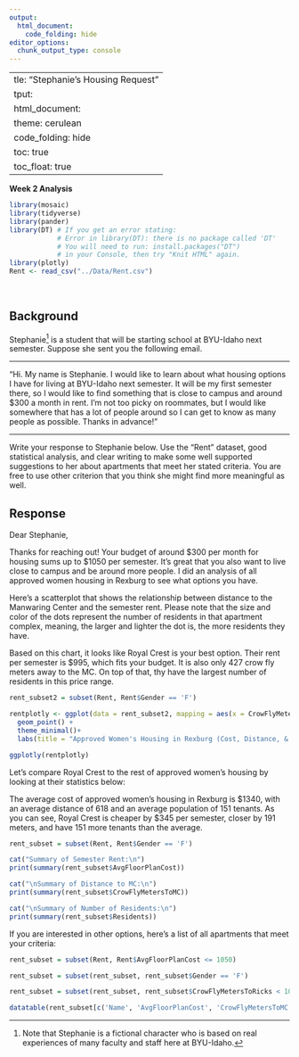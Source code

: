 ```yaml
---
output: 
  html_document:
    code_folding: hide
editor_options: 
  chunk_output_type: console
---
```

  ---
title: "Stephanie's Housing Request"
output: 
  html_document:
    theme: cerulean
    code_folding: hide
    toc: true
    toc_float: true
---

**Week 2 Analysis**

```r
library(mosaic)
library(tidyverse)
library(pander)
library(DT) # If you get an error stating: 
            # Error in library(DT): there is no package called 'DT'
            # You will need to run: install.packages("DT") 
            # in your Console, then try "Knit HTML" again.
library(plotly)
Rent <- read_csv("../Data/Rent.csv")
```

<br />

## Background

Stephanie[^1] is a student that will be starting school at BYU-Idaho next semester. Suppose she sent you the following email.

----

"Hi. My name is Stephanie. I would like to learn about what housing options I have for living at BYU-Idaho next semester. It will be my first semester there, so I would like to find something that is close to campus and around $300 a month in rent. I'm not too picky on roommates, but I would like somewhere that has a lot of people around so I can get to know as many people as possible. Thanks in advance!"

----

Write your response to Stephanie below. Use the "Rent" dataset, good statistical analysis, and clear writing to make some well supported suggestions to her about apartments that meet her stated criteria. You are free to use other criterion that you think she might find more meaningful as well.

## Response

Dear Stephanie,

Thanks for reaching out! Your budget of around $300 per month for housing sums up to $1050 per semester. It's great that you also want to live close to campus and be around more people. I did an analysis of all approved women housing in Rexburg to see what options you have.

Here's a scatterplot that shows the relationship between distance to the Manwaring Center and the semester rent. Please note that the size and color of the dots represent the number of residents in that apartment complex, meaning, the larger and lighter the dot is, the more residents they have.

Based on this chart, it looks like Royal Crest is your best option. Their rent per semester is $995, which fits your budget. It is also only 427 crow fly meters away to the MC. On top of that, thy have the largest number of residents in this price range.

```r
rent_subset2 = subset(Rent, Rent$Gender == 'F')

rentplotly <- ggplot(data = rent_subset2, mapping = aes(x = CrowFlyMetersToMC, y = AvgFloorPlanCost, size = Residents, color = Residents, label = Name)) +
  geom_point() +
  theme_minimal()+
  labs(title = "Approved Women's Housing in Rexburg (Cost, Distance, & Population)", x = "Distance to MC", y = "Semester Rent")

ggplotly(rentplotly)
```

<!-- Hint, you should probably subset the Rent dataset to only show the "Approved Women's Housing" since Stephanie won't be interested in Male Housing options. Notice how this text in green doesn't show up in the HTML output because we used the HTML comment tags around this text. --> 

Let's compare Royal Crest to the rest of approved women's housing by looking at their statistics below:

The average cost of approved women's housing in Rexburg is $1340, with an average distance of 618 and an average population of 151 tenants. As you can see, Royal Crest is cheaper by $345 per semester, closer by 191 meters, and have 151 more tenants than the average. 

```r
rent_subset = subset(Rent, Rent$Gender == 'F')

cat("Summary of Semester Rent:\n")
print(summary(rent_subset$AvgFloorPlanCost))

cat("\nSummary of Distance to MC:\n")
print(summary(rent_subset$CrowFlyMetersToMC))

cat("\nSummary of Number of Residents:\n")
print(summary(rent_subset$Residents))
```

If you are interested in other options, here's a list of all apartments that meet your criteria:

```r

rent_subset = subset(Rent, Rent$AvgFloorPlanCost <= 1050)

rent_subset = subset(rent_subset, rent_subset$Gender == 'F')

rent_subset = subset(rent_subset, rent_subset$CrowFlyMetersToRicks < 1000)

datatable(rent_subset[c('Name', 'AvgFloorPlanCost', 'CrowFlyMetersToMC', 'Residents')], options=list(lengthMenu = c(12,30)), extensions="Responsive")
```












[^1]: Note that Stephanie is a fictional character who is based on real experiences of many faculty and staff here at BYU-Idaho.
